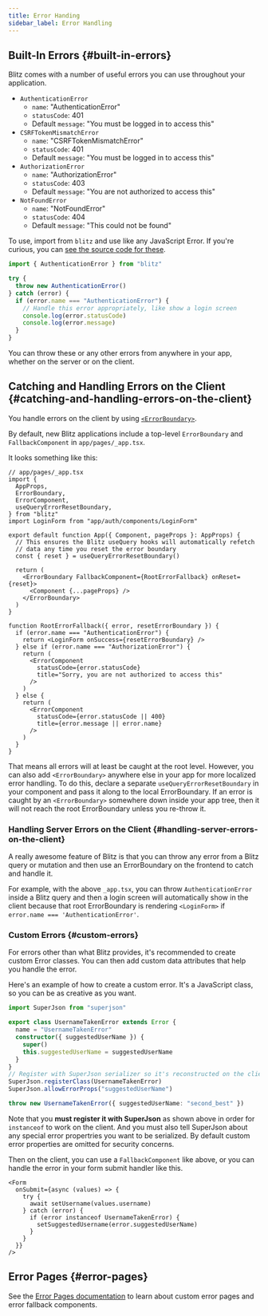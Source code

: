 ```yaml
---
title: Error Handing
sidebar_label: Error Handling
---
```


## Built-In Errors {#built-in-errors}

Blitz comes with a number of useful errors you can use throughout your
application.

- `AuthenticationError`
  - `name`: "AuthenticationError"
  - `statusCode`: 401
  - Default `message`: "You must be logged in to access this"
- `CSRFTokenMismatchError`
  - `name`: "CSRFTokenMismatchError"
  - `statusCode`: 401
  - Default `message`: "You must be logged in to access this"
- `AuthorizationError`
  - `name`: "AuthorizationError"
  - `statusCode`: 403
  - Default `message`: "You are not authorized to access this"
- `NotFoundError`
  - `name`: "NotFoundError"
  - `statusCode`: 404
  - Default `message`: "This could not be found"

To use, import from `blitz` and use like any JavaScript Error. If you're
curious, you can
[see the source code for these](https://github.com/blitz-js/blitz/blob/canary/packages/core/src/errors.ts).

```ts
import { AuthenticationError } from "blitz"

try {
  throw new AuthenticationError()
} catch (error) {
  if (error.name === "AuthenticationError") {
    // Handle this error appropriately, like show a login screen
    console.log(error.statusCode)
    console.log(error.message)
  }
}
```

You can throw these or any other errors from anywhere in your app, whether
on the server or on the client.

## Catching and Handling Errors on the Client {#catching-and-handling-errors-on-the-client}

You handle errors on the client by using
[`<ErrorBoundary>`](./error-boundary).

By default, new Blitz applications include a top-level `ErrorBoundary` and
`FallbackComponent` in `app/pages/_app.tsx`.

It looks something like this:

```tsx
// app/pages/_app.tsx
import {
  AppProps,
  ErrorBoundary,
  ErrorComponent,
  useQueryErrorResetBoundary,
} from "blitz"
import LoginForm from "app/auth/components/LoginForm"

export default function App({ Component, pageProps }: AppProps) {
  // This ensures the Blitz useQuery hooks will automatically refetch
  // data any time you reset the error boundary
  const { reset } = useQueryErrorResetBoundary()

  return (
    <ErrorBoundary FallbackComponent={RootErrorFallback} onReset={reset}>
      <Component {...pageProps} />
    </ErrorBoundary>
  )
}

function RootErrorFallback({ error, resetErrorBoundary }) {
  if (error.name === "AuthenticationError") {
    return <LoginForm onSuccess={resetErrorBoundary} />
  } else if (error.name === "AuthorizationError") {
    return (
      <ErrorComponent
        statusCode={error.statusCode}
        title="Sorry, you are not authorized to access this"
      />
    )
  } else {
    return (
      <ErrorComponent
        statusCode={error.statusCode || 400}
        title={error.message || error.name}
      />
    )
  }
}
```

That means all errors will at least be caught at the root level. However,
you can also add `<ErrorBoundary>` anywhere else in your app for more
localized error handling. To do this, declare a separate
`useQueryErrorResetBoundary` in your component and pass it along to the
local ErrorBoundary. If an error is caught by an `<ErrorBoundary>`
somewhere down inside your app tree, then it will not reach the root
ErrorBoundary unless you re-throw it.

### Handling Server Errors on the Client {#handling-server-errors-on-the-client}

A really awesome feature of Blitz is that you can throw any error from a
Blitz query or mutation and then use an ErrorBoundary on the frontend to
catch and handle it.

For example, with the above `_app.tsx`, you can throw
`AuthenticationError` inside a Blitz query and then a login screen will
automatically show in the client because that root ErrorBoundary is
rendering `<LoginForm>` if `error.name === 'AuthenticationError'`.

### Custom Errors {#custom-errors}

For errors other than what Blitz provides, it's recommended to create
custom Error classes. You can then add custom data attributes that help
you handle the error.

Here's an example of how to create a custom error. It's a JavaScript
class, so you can be as creative as you want.

```ts
import SuperJson from "superjson"

export class UsernameTakenError extends Error {
  name = "UsernameTakenError"
  constructor({ suggestedUserName }) {
    super()
    this.suggestedUserName = suggestedUserName
  }
}
// Register with SuperJson serializer so it's reconstructed on the client
SuperJson.registerClass(UsernameTakenError)
SuperJson.allowErrorProps("suggestedUserName")

throw new UsernameTakenError({ suggestedUserName: "second_best" })
```

Note that you **must register it with SuperJson** as shown above in order
for `instanceof` to work on the client. And you must also tell SuperJson
about any special error propertries you want to be serialized. By default
custom error properties are omitted for security concerns.

Then on the client, you can use a `FallbackComponent` like above, or you
can handle the error in your form submit handler like this.

```tsx
<Form
  onSubmit={async (values) => {
    try {
      await setUsername(values.username)
    } catch (error) {
      if (error instanceof UsernameTakenError) {
        setSuggestedUsername(error.suggestedUserName)
      }
    }
  }}
/>
```

## Error Pages {#error-pages}

See the [Error Pages documentation](./error-pages) to learn about custom
error pages and error fallback components.
